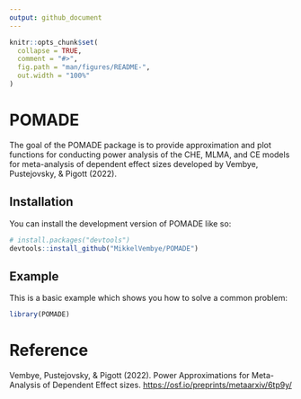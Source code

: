 ```yaml
---
output: github_document
---
```


<!-- README.md is generated from README.Rmd. Please edit that file -->

```r
knitr::opts_chunk$set(
  collapse = TRUE,
  comment = "#>",
  fig.path = "man/figures/README-",
  out.width = "100%"
)
```

# POMADE

<!-- badges: start -->
<!-- badges: end -->

The goal of the POMADE package is to provide approximation and plot functions for conducting power analysis of the CHE, MLMA, and CE models for meta-analysis of dependent effect sizes developed by Vembye, Pustejovsky, & Pigott (2022). 

## Installation

You can install the development version of POMADE like so:

```r

# install.packages("devtools")
devtools::install_github("MikkelVembye/POMADE")

```


## Example

This is a basic example which shows you how to solve a common problem:

```r
library(POMADE)
```


# Reference

Vembye, Pustejovsky, & Pigott (2022). Power Approximations for Meta-Analysis of Dependent Effect sizes. <https://osf.io/preprints/metaarxiv/6tp9y/>
